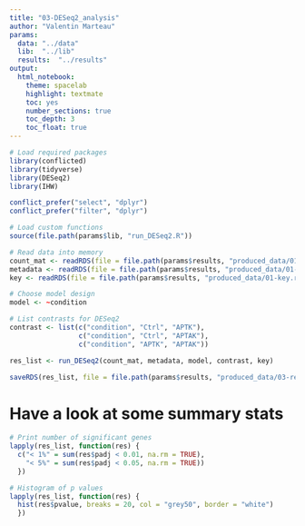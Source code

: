 ```yaml
---
title: "03-DESeq2_analysis"
author: "Valentin Marteau"
params:
  data: "../data"
  lib:  "../lib"
  results:  "../results"
output:
  html_notebook:
    theme: spacelab
    highlight: textmate
    toc: yes
    number_sections: true
    toc_depth: 3
    toc_float: true
---
```


```r
# Load required packages
library(conflicted)
library(tidyverse)
library(DESeq2)
library(IHW)

conflict_prefer("select", "dplyr")
conflict_prefer("filter", "dplyr")

# Load custom functions
source(file.path(params$lib, "run_DESeq2.R"))
```

```r
# Read data into memory
count_mat <- readRDS(file = file.path(params$results, "produced_data/01-count_mat.rds"))
metadata <- readRDS(file = file.path(params$results, "produced_data/01-metadata.rds"))
key <- readRDS(file = file.path(params$results, "produced_data/01-key.rds"))
```

```r
# Choose model design
model <- ~condition

# List contrasts for DESeq2
contrast <- list(c("condition", "Ctrl", "APTK"),
                 c("condition", "Ctrl", "APTAK"),
                 c("condition", "APTK", "APTAK"))

res_list <- run_DESeq2(count_mat, metadata, model, contrast, key)

saveRDS(res_list, file = file.path(params$results, "produced_data/03-res_list.rds"))
```

# Have a look at some summary stats
```r
# Print number of significant genes
lapply(res_list, function(res) {
  c("< 1%" = sum(res$padj < 0.01, na.rm = TRUE),
    "< 5%" = sum(res$padj < 0.05, na.rm = TRUE))
  })
```
```r
# Histogram of p values
lapply(res_list, function(res) {
  hist(res$pvalue, breaks = 20, col = "grey50", border = "white")
  })
```





